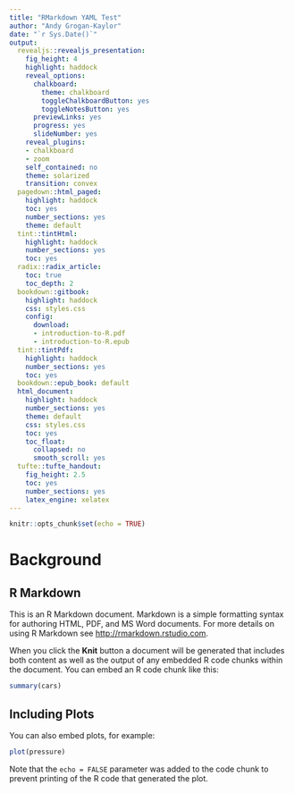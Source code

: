 ---
title: "RMarkdown YAML Test"
author: "Andy Grogan-Kaylor"
date: "`r Sys.Date()`"
output:
  revealjs::revealjs_presentation:
    fig_height: 4
    highlight: haddock
    reveal_options:
      chalkboard:
        theme: chalkboard
        toggleChalkboardButton: yes
        toggleNotesButton: yes
      previewLinks: yes
      progress: yes
      slideNumber: yes
    reveal_plugins:
    - chalkboard
    - zoom
    self_contained: no
    theme: solarized
    transition: convex
  pagedown::html_paged: 
    highlight: haddock
    toc: yes
    number_sections: yes
    theme: default
  tint::tintHtml:
    highlight: haddock
    number_sections: yes
    toc: yes
  radix::radix_article:
    toc: true
    toc_depth: 2
  bookdown::gitbook:
    highlight: haddock
    css: styles.css
    config:
      download:
      - introduction-to-R.pdf
      - introduction-to-R.epub
  tint::tintPdf:
    highlight: haddock
    number_sections: yes
    toc: yes
  bookdown::epub_book: default  
  html_document:
    highlight: haddock
    number_sections: yes
    theme: default
    css: styles.css
    toc: yes
    toc_float:
      collapsed: no
      smooth_scroll: yes
  tufte::tufte_handout:
    fig_height: 2.5
    toc: yes
    number_sections: yes
    latex_engine: xelatex
---

```{r setup, include=FALSE}

knitr::opts_chunk$set(echo = TRUE)

```

# Background

## R Markdown

This is an R Markdown document. Markdown is a simple formatting syntax for authoring HTML, PDF, and MS Word documents. For more details on using R Markdown see <http://rmarkdown.rstudio.com>.

When you click the **Knit** button a document will be generated that includes both content as well as the output of any embedded R code chunks within the document. You can embed an R code chunk like this:

```{r cars}
summary(cars)
```

## Including Plots

You can also embed plots, for example:

```{r pressure, echo=FALSE}
plot(pressure)
```

Note that the `echo = FALSE` parameter was added to the code chunk to prevent printing of the R code that generated the plot.

